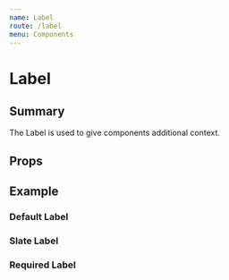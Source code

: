 ```yaml
---
name: Label
route: /label
menu: Components
---
```




# Label
## Summary

The Label is used to give components additional context.

## Props
<Props of={Label} />

## Example
### Default Label
<Playground>
  <Label children="Label Text"/>
</Playground>

### Slate Label
<Playground>
  <Label children="Label Text" color={SLATE} />
</Playground>

### Required Label
<Playground>
  <Label children="Label Text" isRequired={true}/>
</Playground>
